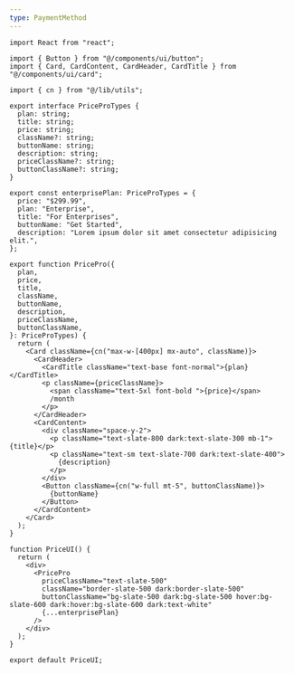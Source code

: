 ```yaml
---
type: PaymentMethod
---
```


```
import React from "react";

import { Button } from "@/components/ui/button";
import { Card, CardContent, CardHeader, CardTitle } from "@/components/ui/card";

import { cn } from "@/lib/utils";

export interface PriceProTypes {
  plan: string;
  title: string;
  price: string;
  className?: string;
  buttonName: string;
  description: string;
  priceClassName?: string;
  buttonClassName?: string;
}

export const enterprisePlan: PriceProTypes = {
  price: "$299.99",
  plan: "Enterprise",
  title: "For Enterprises",
  buttonName: "Get Started",
  description: "Lorem ipsum dolor sit amet consectetur adipisicing elit.",
};

export function PricePro({
  plan,
  price,
  title,
  className,
  buttonName,
  description,
  priceClassName,
  buttonClassName,
}: PriceProTypes) {
  return (
    <Card className={cn("max-w-[400px] mx-auto", className)}>
      <CardHeader>
        <CardTitle className="text-base font-normal">{plan}</CardTitle>
        <p className={priceClassName}>
          <span className="text-5xl font-bold ">{price}</span>
          /month
        </p>
      </CardHeader>
      <CardContent>
        <div className="space-y-2">
          <p className="text-slate-800 dark:text-slate-300 mb-1">{title}</p>
          <p className="text-sm text-slate-700 dark:text-slate-400">
            {description}
          </p>
        </div>
        <Button className={cn("w-full mt-5", buttonClassName)}>
          {buttonName}
        </Button>
      </CardContent>
    </Card>
  );
}

function PriceUI() {
  return (
    <div>
      <PricePro
        priceClassName="text-slate-500"
        className="border-slate-500 dark:border-slate-500"
        buttonClassName="bg-slate-500 dark:bg-slate-500 hover:bg-slate-600 dark:hover:bg-slate-600 dark:text-white"
        {...enterprisePlan}
      />
    </div>
  );
}

export default PriceUI;
```
